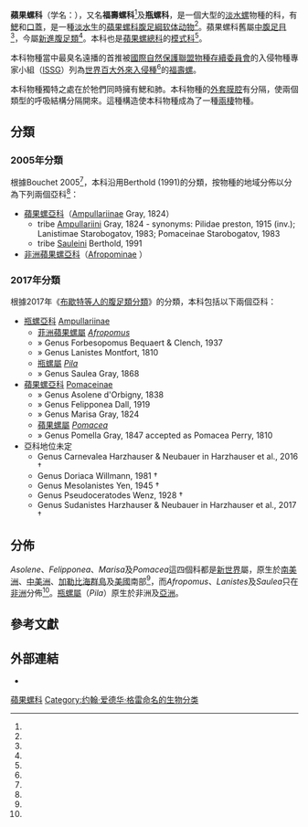{{Automatic taxobox
 | fossil_range = {{fossil range|160|現在|160 [[Mya|Mya]]<ref name="Hayes 2009"/>-現在}}
 | image =Pomacea.jpg
 | image_caption = [[Spike-topped_apple_snail|Spike-topped apple snail]]<br/>''[[Pomacea_bridgesii|Pomacea bridgesii]]''
 | taxon = Ampullariidae
 | authority = [[John_Edward_Gray|J. E. Gray]], 1824<ref>Gray J. E. (1824)<!--30 April-->. "Zoological notices". ''[[The_Philosophical_Magazine_and_Journal|The Philosophical Magazine and Journal]]'' '''63''': 274-277. page 276.</ref>
 | synonyms_ref =
 | synonyms =
* 非洲蘋果螺亞科 Afropominae {{small|Berthold, 1991}}
* Lanistinae {{small|Starobogatov, 1983}}
* 瓶螺科 Pilidae {{small|Preston, 1915}}
* Sauleini {{small|Berthold, 1991}}
 | diversity_ref = <ref name="Hayes 2009"/><ref name="Strong 2008">Strong E. E., Gargominy O., [[Winston_Ponder|Ponder W. F.]] & Bouchet P. (2008). "Global Diversity of Gastropods (Gastropoda; Mollusca) in Freshwater". ''[[Hydrobiologia|Hydrobiologia]]'' 595: 149-166. {{hdl|10088/7390}} {{doi|10.1007/s10750-007-9012-6}}.</ref>
 | diversity_link = #分類
 | diversity =
105-170 freshwater species; 9 genera; more than 150 nominal species
}}

'''蘋果螺科'''（学名：{{lang|la|Ampullariidae}}），又名'''福壽螺科'''<ref name="qzx" />及'''瓶螺科'''，是一個大型的[[淡水螺|淡水螺]]物種的科，有[[鰓|鰓]]和[[螺厣|口蓋]]，是一種[[淡水生|淡水生]]的[[蘋果螺科|蘋果螺科]][[腹足綱|腹足綱]][[软体动物|软体动物]]<ref name="Wu&Lee_2003" />。蘋果螺科舊屬[[中腹足目|中腹足目]]<ref name="ITIS" />，今屬[[新進腹足類|新進腹足類]]<ref name="Bouchet 2005" />。本科也是[[蘋果螺總科|蘋果螺總科]]的[[模式科|模式科]]<ref name="Bouchet 2005" />。

本科物種當中最臭名遠播的首推被[[國際自然保護聯盟|國際自然保護聯盟]][[物種存續委員會|物種存續委員會]]的入侵物種專家小組（[[全球入侵物種數據庫|ISSG]]）列為[[世界百大外來入侵種|世界百大外來入侵種]]<ref name="issg" />的[[福壽螺|福壽螺]]。

本科物種獨特之處在於牠們同時擁有鰓和肺。本科物種的[[外套膜|外套膜腔]]有分隔，使兩個類型的呼吸結構分隔開來。這種構造使本科物種成為了一種[[兩棲|兩棲]]物種。

==分類==
===2005年分類===
根據Bouchet 2005<ref name="Bouchet 2005" />{{r|WoRMS_549357_old}}，本科沿用Berthold (1991)的分類，按物種的地域分佈以分為下列兩個亞科<ref name="Berthold 1991" />：
* [[蘋果螺亞科|蘋果螺亞科]]（[[Ampullariinae|Ampullariinae]] Gray, 1824）
** tribe [[Ampullariini|Ampullariini]] Gray, 1824 - synonyms: Pilidae preston, 1915 (inv.); Lanistimae Starobogatov, 1983; Pomaceinae Starobogatov, 1983
** tribe [[Sauleini|Sauleini]] Berthold, 1991
* [[非洲蘋果螺亞科|非洲蘋果螺亞科]]（[[Afropominae|Afropominae]] {{small|Berthold, 1991}}）

===2017年分類===
根據2017年《[[布歇特等人的腹足類分類_(2017年)#主扭舌目|布歇特等人的腹足類分類]]》的分類，本科包括以下兩個亞科{{r|Bouchet 2017|WoRMS_549357}}：
* [[瓶螺亞科|瓶螺亞科]] [[Ampullariinae|Ampullariinae]] {{small|[[约翰·爱德华·格雷|J.E. Gray]], 1824}}
** [[菲洲蘋果螺屬|菲洲蘋果螺屬]] ''[[Afropomus|Afropomus]]'' {{small|Pilsbry & Bequaert, 1927}}
**  » Genus Forbesopomus Bequaert & Clench, 1937
**  » Genus Lanistes Montfort, 1810
** [[瓶螺屬|瓶螺屬]] ''[[Pila|Pila]]'' {{small|Röding, 1798}}
**  » Genus Saulea Gray, 1868
* [[蘋果螺亞科|蘋果螺亞科]] [[Pomaceinae|Pomaceinae]] {{small|Starobogatov, 1983}}
**  » Genus Asolene d'Orbigny, 1838
**  » Genus Felipponea Dall, 1919
**  » Genus Marisa Gray, 1824
** [[蘋果螺屬|蘋果螺屬]] ''[[Pomacea|Pomacea]]'' {{small|Perry, 1810}}
**  » Genus Pomella Gray, 1847 accepted as Pomacea Perry, 1810
* 亞科地位未定
** Genus Carnevalea Harzhauser & Neubauer in Harzhauser et al., 2016 †
** Genus Doriaca Willmann, 1981 †
** Genus Mesolanistes Yen, 1945 †
** Genus Pseudoceratodes Wenz, 1928 †
** Genus Sudanistes Harzhauser & Neubauer in Harzhauser et al., 2017 †

==分佈==
''Asolene''、''Felipponea''、''Marisa''及''Pomacea''這四個科都是[[新世界|新世界]]屬，原生於[[南美洲|南美洲]]、[[中美洲|中美洲]]、[[加勒比海群島|加勒比海群島]]及[[美國|美國]]南部<ref name="Hayes 2009"/>，而''Afropomus''、''Lanistes''及''Saulea''只在[[非洲|非洲]]分佈<ref name="Hayes 2009"/>。[[瓶螺屬|瓶螺屬]]（''Pila''）原生於非洲及[[亞洲|亞洲]]。

==參考文獻==
{{reflist |refs=
<ref name="Bouchet 2005">{{Bouchet 2005}}</ref>
<ref name="Bouchet 2017">{{Bouchet 2017}}</ref>
<ref name="Berthold 1991">{{cite book
 | last1=Berthold | first1=T.
 | year=1991
 | title=Vergleichende Anatomie, Phylogenie und historische Biogeographie der Ampullariidae (Mollusca, Gastropoda)
 | journal = Abhandlungen des Naturwissenschaftlichen Vereins in Hamburg
 | volume = new series 29 | publisher=P. Parey |location=[[漢堡|Hamburg]] ([[德國|德國]]) |pages=256 pp.
 |isbn=3-490-15196-8 |language=de }}</ref>
<ref name="Hayes 2009">{{cite journal
 |last1=Hayes   |first1=K. A.
 |last2=Cowie   |first2=R. H. 
 |last3=Thiengo |first3=S. C. 
 |year=2009
 |title="A global phylogeny of apple snails: Gondwanan origin, generic relationships, and the influence of outgroup choice (Caenogastropoda: Ampullariidae)"
 |journal=''[[Biological_Journal_of_the_Linnean_Society|Biological Journal of the Linnean Society]]'' 
 |volume=98 |issue=1 |pages=61-76
 |doi=10.1111/j.1095-8312.2009.01246.x }}</ref>
<ref name="issg">{{cite web
 |url=http://www.issg.org/database/species/search.asp?st=100ss&fr=1
 |title=''100 of the World's Worst Invasive Alien Species''
 |work=[[全球入侵物種數據庫|Global Invasive Species Database]]
 |date=2008-10-27 |language=en }}</ref>
<ref name="ITIS">{{ITIS |ID=568121 |taxon=''Pomacea canaliculata'' |downloaded=2007-03-17 }}</ref>
<ref name="qzx">{{cite book |title=中国经济软体动物 |editor=[[齐钟彥|齐钟彥]]|publisher=中國農業出版社 |year=1998 |isbn=7-109-04711-3 }}</ref>
<ref name="WoRMS_549357">{{WoRMS |id=549357 |title=? }}</ref>
<ref name="WoRMS_549357_old">{{WoRMS archive |id=549357 |timestamp=20170101 |title=? }}</ref>
<ref name="Wu&Lee_2003">{{cite book
 |url=http://taibif.tw/invasive/福壽螺(巫文隆).doc
 |author1=[[巫文隆|巫文隆]] |author2=[[李彥錚|李彥錚]]
 |chapter=福壽螺在台灣
 |title=台灣入侵種生物管理研討會論文集
 |pages=128-137 |language=zh-hant }}</ref>
}}

==外部連結==
{{commonscat|Ampullariidae}}
*{{Wikispecies-inline|Ampullariidae}}
{{Taxonbar}}
[[Category:蘋果螺科|]]
[[Category:约翰·爱德华·格雷命名的生物分类|Category:约翰·爱德华·格雷命名的生物分类]]